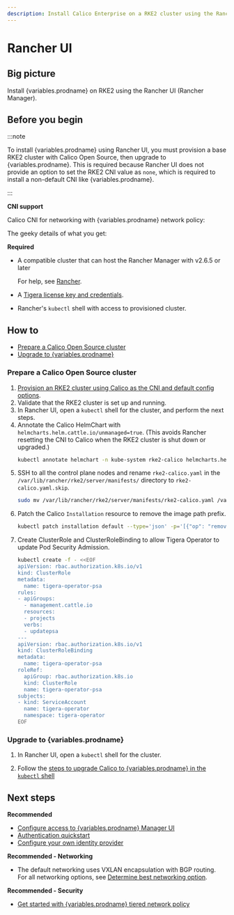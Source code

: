 ```yaml
---
description: Install Calico Enterprise on a RKE2 cluster using the Rancher UI.
---
```


# Rancher UI

## Big picture

Install {variables.prodname} on RKE2 using the Rancher UI (Rancher Manager).

## Before you begin

:::note

To install {variables.prodname} using Rancher UI, you must provision a base RKE2 cluster with Calico Open Source, then upgrade to {variables.prodname}. This is required because Rancher UI does not provide an option to set the RKE2 CNI value as `none`, which is required to install a non-default CNI like {variables.prodname}. 

:::

**CNI support**

Calico CNI for networking with {variables.prodname} network policy:

The geeky details of what you get:

<GeekDetails
  prodname='{variables.prodname}'
  details='Policy:Calico,IPAM:Calico,CNI:Calico,Overlay:VXLAN,Routing:BGP,Datastore:Kubernetes'
/>

**Required**

- A compatible cluster that can host the Rancher Manager with v2.6.5 or later

  For help, see [Rancher](https://ranchermanager.docs.rancher.com/).

- A [Tigera license key and credentials](calico-enterprise.mdx).

- Rancher's `kubectl` shell with access to provisioned cluster.


## How to

- [Prepare a Calico Open Source cluster](#prepare-a-calico-open-source-cluster)
- [Upgrade to {variables.prodname}](#install-calico-enterprise)

### Prepare a Calico Open Source cluster

1. [Provision an RKE2 cluster using Calico as the CNI and default config options](https://ranchermanager.docs.rancher.com/pages-for-subheaders/launch-kubernetes-with-rancher).
2. Validate that the RKE2 cluster is set up and running.
3. In Rancher UI, open a `kubectl` shell for the cluster, and perform the next steps.
4. Annotate the Calico HelmChart with `helmcharts.helm.cattle.io/unmanaged=true`. (This avoids Rancher resetting the CNI to Calico when the RKE2 cluster is shut down or upgraded.)
   ```bash
   kubectl annotate helmchart -n kube-system rke2-calico helmcharts.helm.cattle.io/unmanaged=true
   ```
5. SSH to all the control plane nodes and rename `rke2-calico.yaml` in the `/var/lib/rancher/rke2/server/manifests/` directory to `rke2-calico.yaml.skip`.
   ```bash
   sudo mv /var/lib/rancher/rke2/server/manifests/rke2-calico.yaml /var/lib/rancher/rke2/server/manifests/rke2-calico.yaml.skip
   ```
6. Patch the Calico `Installation` resource to remove the image path prefix.
   ```bash
   kubectl patch installation default --type='json' -p='[{"op": "remove", "path": "/spec/imagePath"},{"op": "remove", "path": "/spec/imagePrefix"}]'
   ```
7. Create ClusterRole and ClusterRoleBinding to allow Tigera Operator to update Pod Security Admission.
   ```bash
   kubectl create -f - <<EOF
   apiVersion: rbac.authorization.k8s.io/v1
   kind: ClusterRole
   metadata:
     name: tigera-operator-psa
   rules:
   - apiGroups:
     - management.cattle.io
     resources:
     - projects
     verbs:
     - updatepsa
   ---
   apiVersion: rbac.authorization.k8s.io/v1
   kind: ClusterRoleBinding
   metadata:
     name: tigera-operator-psa
   roleRef:
     apiGroup: rbac.authorization.k8s.io
     kind: ClusterRole
     name: tigera-operator-psa
   subjects:
   - kind: ServiceAccount
     name: tigera-operator
     namespace: tigera-operator
   EOF
   ```

### Upgrade to {variables.prodname}

1. In Rancher UI, open a `kubectl` shell for the cluster.

2. Follow the [steps to upgrade Calico to {variables.prodname} in the `kubectl` shell](../upgrading/upgrading-calico-to-calico-enterprise/upgrade-to-tsee/standard.mdx)


## Next steps

**Recommended**

- [Configure access to {variables.prodname} Manager UI](../../operations/cnx/access-the-manager.mdx)
- [Authentication quickstart](../../operations/cnx/authentication-quickstart.mdx)
- [Configure your own identity provider](../../operations/cnx/configure-identity-provider.mdx)

**Recommended - Networking**

- The default networking uses VXLAN encapsulation with BGP routing. For all networking options, see [Determine best networking option](../../networking/determine-best-networking.mdx).

**Recommended - Security**

- [Get started with {variables.prodname} tiered network policy](../../network-policy/policy-tiers/tiered-policy.mdx)
